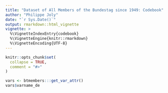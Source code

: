 ```yaml
---
title: "Dataset of All Members of the Bundestag since 1949: Codebook"
author: "Philippe Joly"
date: "`r Sys.Date()`"
output: rmarkdown::html_vignette
vignette: >
  %\VignetteIndexEntry{codebook}
  %\VignetteEngine{knitr::rmarkdown}
  %\VignetteEncoding{UTF-8}
---
```


```r
knitr::opts_chunk$set(
  collapse = TRUE,
  comment = "#>"
)
```

```r
vars <- btmembers:::get_var_attr()
vars$varname_de
```


